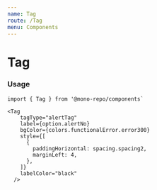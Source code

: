 ```yaml
---
name: Tag
route: /Tag
menu: Components
---
```



# Tag

<Props of={Tag} table/>

<Playground>
  <Tag
    tagType="alertTag"
    label={20}
    bgColor={DarkTheme.colors.alertBorder}
    style={[
      {
        paddingHorizontal: spacing.spacing2,
        marginLeft: spacing.spacing2,
      },
    ]}
    labelColor={DarkTheme.colors.backgroundSurface1}
  />
</Playground>

<Playground>
  <Tag
    tagType="modeTag"
    label="Skills Match"
    bgColor={DarkTheme.colors.secondary1}
    labelColor={DarkTheme.colors.backgroundSurface1}
    style={{ alignSelf: 'baseline' }}
  />
</Playground>

<Playground>
  <Tag
    tagType="skillTag"
    label="Skills Match"
    pointColor={DarkTheme.colors.secondaryVariant2}
    bgColor={DarkTheme.colors.primaryVariant3}
    labelColor={DarkTheme.colors.secondaryVariant2}
    style={{ alignSelf: 'baseline' }}
  />
</Playground>

### Usage

```
import { Tag } from '@mono-repo/components`

<Tag
    tagType="alertTag"
    label={option.alertNo}
    bgColor={colors.functionalError.error300}
    style={[
      {
        paddingHorizontal: spacing.spacing2,
        marginLeft: 4,
      },
    ]}
    labelColor="black"
  />
```
